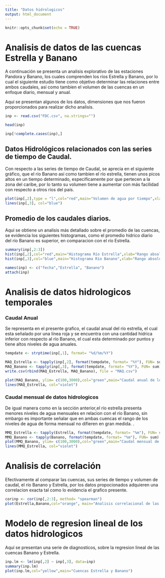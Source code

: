 ```yaml
---
title: "Datos hidrologicos"
output: html_document
---
```


```r
knitr::opts_chunk$set(echo = TRUE)
```

# Analisis de datos de las cuencas Estrella y Banano
A continuación se presenta un analisis explorativo de las estaciones Pandora y Banano, los cuales comprenden los ríos Estrella y Banano, por lo cual el siguiente estudio tiene como objetivo determinar las relaciones entre ambos caudales, así como tambien el volumen de las cuencas en un enfoque diario, mensual y anual.  

Aquí se presentan algunos de los datos, dimensiones que nos fueron  proporcionados para realizar dicho analisis. 
```r

inp <- read.csv("FDC.csv", na.strings="")

head(inp)

inp[!complete.cases(inp),]

```
## Datos Hidrológicos relacionados con las series de tiempo de Caudal.
Con respecto a las series de tiempo de Caudal, se aprecia en el siguiente gráfico, que el río Banano así como tambien el río estrella, tienen unos picos altos en un tiempo determinado, especificamente por que pertecen a la zona del caribe, por lo tanto su volumen tiene a aumentar con más facilidad con respecto a otros ríos del país. 

```r
plot(inp[,2],type = "l",col="red",main="Volumen de agua por tiempo",xlab="Fecha",ylab="Volumen del caudal")
lines(inp[,3], col="blue")

```

## Promedio de los caudales diarios. 
Aquí se obtiene un analisis más detallado sobre el promedio de las cuencas, se evidencia los siguientes histogramas, como el promedio hidrico diario del río Banano es superior, en comparacion con el río Estrella.


```r
summary(inp[,2:3])
hist(inp[,2],col="red",main="Histograma Río Estrella",xlab="Rango absoluto",ylab="Volumen de agua por día")
hist(inp[,3],col="blue",main="Histograma Río Banano",xlab="Rango absoluto",ylab="Volumen de agua por día")
```

```r
names(inp) <- c("fecha","Estrella", "Banano")
attach(inp)
```


# Analisis de datos hidrologicos temporales

### Caudal Anual
Se representa en el presente grafico, el caudal anual del río estrella, el cual esta señalado por una línea roja y  se encuentra con una cantidad hidrica inferior con respecto al río Banano, el cual esta determinado por puntos y tiene altos niveles de agua anuales. 

```r
tempdate <- strptime(inp[,1], format= "%d/%m/%Y")

MAQ_Estrella <- tapply(inp[,2], format(tempdate, format= "%Y"), FUN= sum)
MAQ_Banano <- tapply(inp[,3], format(tempdate, format= "%Y"), FUN= sum)
write.csv(rbind(MAQ_Estrella, MAQ_Banano), file = "MAQ.csv")

plot(MAQ_Banano, ylim= c(100,3000),col="green",main="Caudal anual de los Ríos Estrella y Banano",xlab="tiempo",ylab="Volumen del Caudal")
lines(MAQ_Estrella, col="violet")

```

### Caudal mensual de datos hidrologicos
De igual manera como en la sección anterior,el río estrella presenta menores niveles de agua mensuales en relacion con el río Banano, sin embargo es importante señalar que en ambas cuencas el rango de los niveles de agua de forma mensual no difieren en gran medida. .
```r
MMQ_Estrella <- tapply(Estrella, format(tempdate, format= "%m"), FUN= sum)
MMQ_Banano <- tapply(Banano, format(tempdate, format= "%m"), FUN= sum)
plot(MMQ_Banano, ylim= c(100,3000),col="green",main="Caudal mensual de los Ríos Estrella y Banano",xlab="tiempo",ylab="Volumen del Caudal")
lines(MMQ_Estrella, col="violet")

```

# Analisis de correlación
Efectivamente al comparar las cuencas, sus series de tiempo y volumen de caudal, el río Banano y Estrella, por los datos propocionados adquieren una correlacion exacta tal como lo evidencia el grafico presente.

```r
corinp <- cor(inp[,2:3], method= "spearman")
plot(Estrella,Banano,col="orange", main="Analisis correlacional de las cuencas Estrella y Banano")
```

# Modelo de regresion lineal de los datos hidrologicos
Aquí se presentan una serie de diagnosticos, sobre la regresion lineal de las cuencas Banano y Estrella. 
```r
inp.lm <- lm(inp[,2] ~ inp[,3], data=inp)
summary(inp.lm)
plot(inp.lm,col="yellow",main="Cuencas Estrella y Banano")
```